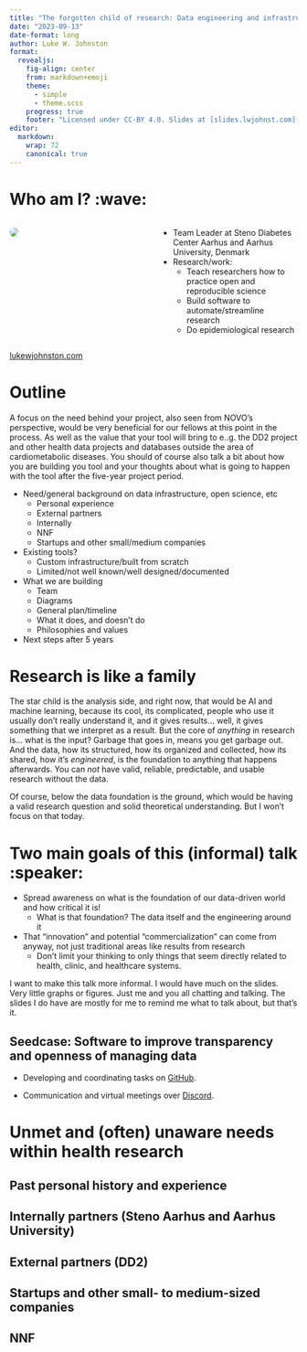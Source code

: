 ```yaml
---
title: "The forgotten child of research: Data engineering and infrastructure"
date: "2023-09-13"
date-format: long
author: Luke W. Johnston
format: 
  revealjs:
    fig-align: center
    from: markdown+emoji
    theme:
      - simple
      - theme.scss
    progress: true
    footer: "Licensed under CC-BY 4.0. Slides at [slides.lwjohnst.com](https://slides.lwjohnst.com)"
editor: 
  markdown: 
    wrap: 72
    canonical: true
---
```


# Who am I? :wave:

::: columns
::: {.column width="50%"}
[![](images/portrait.jpeg){style="border-radius: 50%"}](https://lukewjohnston.com/)
:::

::: {.column width="50%"}
-   Team Leader at Steno Diabetes Center Aarhus and Aarhus University,
    Denmark
-   Research/work:
    -   Teach researchers how to practice open and reproducible science
    -   Build software to automate/streamline research
    -   Do epidemiological research
:::
:::

::: aside
[lukewjohnston.com](https://lukewjohnston.com/)
:::

# Outline

A focus on the need behind your project, also seen from NOVO's
perspective, would be very beneficial for our fellows at this point in
the process. As well as the value that your tool will bring to e..g. the
DD2 project and other health data projects and databases outside the
area of cardiometabolic diseases. You should of course also talk a bit
about how you are building you tool and your thoughts about what is
going to happen with the tool after the five-year project period.

-   Need/general background on data infrastructure, open science, etc
    -   Personal experience
    -   External partners
    -   Internally
    -   NNF
    -   Startups and other small/medium companies
-   Existing tools?
    -   Custom infrastructure/built from scratch
    -   Limited/not well known/well designed/documented
-   What we are building
    -   Team
    -   Diagrams
    -   General plan/timeline
    -   What it does, and doesn't do
    -   Philosophies and values
-   Next steps after 5 years

# Research is like a family

::: notes
The star child is the analysis side, and right now, that would be AI and
machine learning, because its cool, its complicated, people who use it
usually don't really understand it, and it gives results... well, it
gives something that we interpret as a result. But the core of
*anything* in research is... what is the input? Garbage that goes in,
means you get garbage out. And the data, how its structured, how its
organized and collected, how its shared, how it's *engineered*, is the
foundation to anything that happens afterwards. You can *not* have
valid, reliable, predictable, and usable research without the data.

Of course, below the data foundation is the ground, which would be
having a valid research question and solid theoretical understanding.
But I won't focus on that today.
:::

# Two main goals of this (informal) talk :speaker:

-   Spread awareness on what is the foundation of our data-driven world
    and how critical it is!
    -   What is that foundation? The data itself and the engineering
        around it
-   That "innovation" and potential "commercialization" can come from
    anyway, not just traditional areas like results from research
    -   Don't limit your thinking to only things that seem directly
        related to health, clinic, and healthcare systems.

::: notes
I want to make this talk more informal. I would have much on the slides.
Very little graphs or figures. Just me and you all chatting and talking.
The slides I do have are mostly for me to remind me what to talk about,
but that's it.
:::

## Seedcase: Software to improve transparency and openness of managing data {.center}

-   Developing and coordinating tasks on
    [GitHub](https://github.com/seedcase-project/seedcase-project/issues).

-   Communication and virtual meetings over
    [Discord](https://discord.com/).

# Unmet and (often) unaware needs within health research

## Past personal history and experience

## Internally partners (Steno Aarhus and Aarhus University)

## External partners (DD2)

## Startups and other small- to medium-sized companies

## NNF
